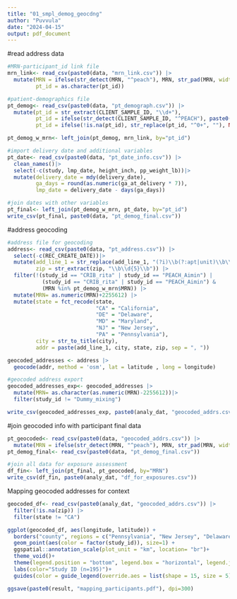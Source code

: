 ```yaml
---
title: "01_smpl_demog_geocdng"
author: "Puvvula"
date: "2024-04-15"
output: pdf_document
---
```


#read address data
```r
#MRN-participant_id link file
mrn_link<- read_csv(paste0(data, "mrn_link.csv")) |> 
  mutate(MRN = ifelse(str_detect(MRN, "^peach"), MRN, str_pad(MRN, width = 9, pad = "0")),
         pt_id = as.character(pt_id))

#patient-demographics file
pt_demog<- read_csv(paste0(data, "pt_demograph.csv")) |> 
  mutate(pt_id = str_extract(CLIENT_SAMPLE_ID, "\\d+"),
         pt_id = ifelse(str_detect(CLIENT_SAMPLE_ID, "^PEACH"), paste0("peach_", pt_id), pt_id),
         pt_id = ifelse(!is.na(pt_id), str_replace(pt_id, "^0+", ""), NA))

pt_demog_w_mrn<- left_join(pt_demog, mrn_link, by="pt_id")

#import delivery date and additional variables
pt_date<- read_csv(paste0(data, "pt_date_info.csv")) |>
  clean_names()|>
  select(-c(study, lmp_date, height_inch, pp_weight_lb))|> 
  mutate(delivery_date = mdy(delivery_date),
         ga_days = round(as.numeric(ga_at_delivery * 7)),
         lmp_date = delivery_date - days(ga_days))

#join dates with other variables
pt_final<- left_join(pt_demog_w_mrn, pt_date, by="pt_id")
write_csv(pt_final, paste0(data, "pt_demog_final.csv"))
```

#address geocoding
```r
#address file for geocoding
address<- read_csv(paste0(data, "pt_address.csv")) |>
  select(-c(REC_CREATE_DATE))|>
  mutate(add_line_1 = str_replace(add_line_1, "(?i)\\b(?:apt|unit)\\b\\s*\\w*", ""),
         zip = str_extract(zip, "\\b\\d{5}\\b")) |>
  filter(!(study_id == "CRIB_rita" | study_id == "PEACH_Aimin") |
           (study_id == "CRIB_rita" | study_id == "PEACH_Aimin") & 
           (MRN %in% pt_demog_w_mrn$MRN)) |>
  mutate(MRN= as.numeric(MRN)+2255612) |>
  mutate(state = fct_recode(state,
                            "CA" = "California",
                            "DE" = "Delaware",
                            "MD" = "Maryland",
                            "NJ" = "New Jersey",
                            "PA" = "Pennsylvania"),
         city = str_to_title(city),
         addr = paste(add_line_1, city, state, zip, sep = ", "))

geocoded_addresses <- address |>
  geocode(addr, method = 'osm', lat = latitude , long = longitude)

#geocoded address export
geocoded_addresses_exp<- geocoded_addresses |>
  mutate(MRN= as.character(as.numeric(MRN)-2255612))|>
  filter(study_id != "Dummy_mixing")

write_csv(geocoded_addresses_exp, paste0(analy_dat, "geocoded_addrs.csv"))
```

#join geocoded info with participant final data
```r
pt_geocoded<- read_csv(paste0(data, "geocoded_addrs.csv")) |>
  mutate(MRN = ifelse(str_detect(MRN, "^peach"), MRN, str_pad(MRN, width = 9, pad = "0")))
pt_demog_final<- read_csv(paste0(data, "pt_demog_final.csv"))

#join all data for exposure assessment
df_fin<- left_join(pt_final, pt_geocoded, by="MRN")
write_csv(df_fin, paste0(analy_dat, "df_for_exposures.csv"))
```

Mapping geocoded addresses for context
```r
geocoded_df<- read_csv(paste0(analy_dat, "geocoded_addrs.csv")) |>
  filter(!is.na(zip)) |>
  filter(state != "CA")

ggplot(geocoded_df, aes(longitude, latitude)) +
  borders("county", regions = c("Pennsylvania", "New Jersey", "Delaware", "Maryland")) + 
  geom_point(aes(color = factor(study_id)), size=1) +
  ggspatial::annotation_scale(plot_unit = "km", location= "br")+
  theme_void()+
  theme(legend.position = "bottom", legend.box = "horizontal", legend.justification = "center")+
  labs(color="Study ID (n=195)")+
  guides(color = guide_legend(override.aes = list(shape = 15, size = 5)))

ggsave(paste0(result, "mapping_participants.pdf"), dpi=300)
```



